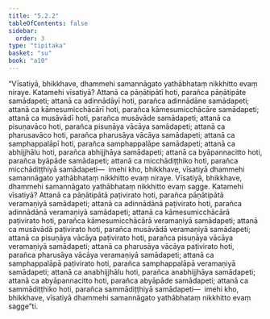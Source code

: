 ```yaml
---
title: "5.2.2"
tableOfContents: false
sidebar:
  order: 3
type: "tipitaka"
basket: "su"
book: "a10"
---
```



<DynamicBreadcrumb />

<Division number="222" book="a10">

<Paragraph number="1516" book="a10">
“Vīsatiyā, bhikkhave, dhammehi samannāgato yathābhataṃ nikkhitto evaṃ niraye. Katamehi vīsatiyā? Attanā ca pāṇātipātī hoti, parañca pāṇātipāte samādapeti; attanā ca adinnādāyī hoti, parañca adinnādāne samādapeti; attanā ca kāmesumicchācārī hoti, parañca kāmesumicchācāre samādapeti; attanā ca musāvādī hoti, parañca musāvāde samādapeti; attanā ca pisuṇavāco hoti, parañca pisuṇāya vācāya samādapeti; attanā ca pharusavāco hoti, parañca pharusāya vācāya samādapeti; attanā ca samphappalāpī hoti, parañca samphappalāpe samādapeti; attanā ca abhijjhālu hoti, parañca abhijjhāya samādapeti; attanā ca byāpannacitto hoti, parañca byāpāde samādapeti; attanā ca micchādiṭṭhiko hoti, parañca micchādiṭṭhiyā samādapeti—  imehi kho, bhikkhave, vīsatiyā dhammehi samannāgato yathābhataṃ nikkhitto evaṃ niraye.
</Paragraph>

<Paragraph number="1517" book="a10">
Vīsatiyā, bhikkhave, dhammehi samannāgato yathābhataṃ nikkhitto evaṃ sagge. Katamehi vīsatiyā? Attanā ca pāṇātipātā paṭivirato hoti, parañca pāṇātipātā veramaṇiyā samādapeti; attanā ca adinnādānā paṭivirato hoti, parañca adinnādānā veramaṇiyā samādapeti; attanā ca kāmesumicchācārā paṭivirato hoti, parañca kāmesumicchācārā veramaṇiyā samādapeti; attanā ca musāvādā paṭivirato hoti, parañca musāvādā veramaṇiyā samādapeti; attanā ca pisuṇāya vācāya paṭivirato hoti, parañca pisuṇāya vācāya veramaṇiyā samādapeti; attanā ca pharusāya vācāya paṭivirato hoti, parañca pharusāya vācāya veramaṇiyā samādapeti; attanā ca samphappalāpā paṭivirato hoti, parañca samphappalāpā veramaṇiyā samādapeti; attanā ca anabhijjhālu hoti, parañca anabhijjhāya samādapeti; attanā ca abyāpannacitto hoti, parañca abyāpāde samādapeti; attanā ca sammādiṭṭhiko hoti, parañca sammādiṭṭhiyā samādapeti—  imehi kho, bhikkhave, vīsatiyā dhammehi samannāgato yathābhataṃ nikkhitto evaṃ sagge”ti.
</Paragraph>
</Division>